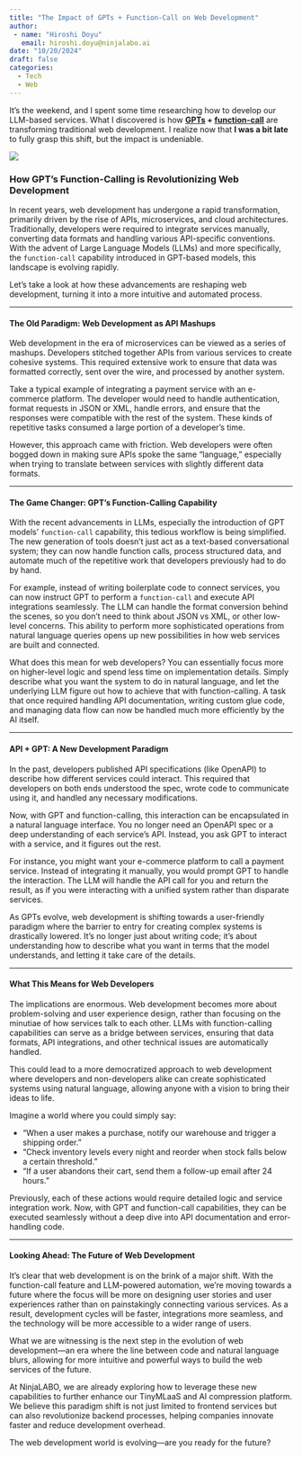```yaml
---
title: "The Impact of GPTs + Function-Call on Web Development"
author: 
 - name: "Hiroshi Doyu"
   email: hiroshi.doyu@ninjalabo.ai
date: "10/20/2024"
draft: false
categories:
  - Tech
  - Web
---
```

It's the weekend, and I spent some time researching how to develop
our LLM-based services. What I discovered is how **[GPTs](https://openai.com/index/introducing-gpts/) + [function-call](https://platform.openai.com/docs/guides/function-calling)**
are transforming traditional web development. I realize now that **I
was a bit late** to fully grasp this shift, but the impact is
undeniable.

![](https://cdn.openai.com/API/docs/images/function-calling-diagram.png)


### How GPT’s Function-Calling is Revolutionizing Web Development

In recent years, web development has undergone a rapid transformation,
primarily driven by the rise of APIs, microservices, and cloud
architectures. Traditionally, developers were required to integrate
services manually, converting data formats and handling various
API-specific conventions. With the advent of Large Language Models
(LLMs) and more specifically, the `function-call` capability
introduced in GPT-based models, this landscape is evolving rapidly.


Let’s take a look at how these advancements are reshaping web
development, turning it into a more intuitive and automated process.


---

#### The Old Paradigm: Web Development as API Mashups

Web development in the era of microservices can be viewed as a series
of mashups. Developers stitched together APIs from various services to
create cohesive systems. This required extensive work to ensure that
data was formatted correctly, sent over the wire, and processed by
another system.


Take a typical example of integrating a payment service with an
e-commerce platform. The developer would need to handle
authentication, format requests in JSON or XML, handle errors, and
ensure that the responses were compatible with the rest of the
system. These kinds of repetitive tasks consumed a large portion of a
developer’s time.


However, this approach came with friction. Web developers were often
bogged down in making sure APIs spoke the same "language," especially
when trying to translate between services with slightly different data
formats.


---

#### The Game Changer: GPT's Function-Calling Capability

With the recent advancements in LLMs, especially the introduction of
GPT models' `function-call` capability, this tedious workflow is being
simplified. The new generation of tools doesn't just act as a
text-based conversational system; they can now handle function calls,
process structured data, and automate much of the repetitive work that
developers previously had to do by hand.


For example, instead of writing boilerplate code to connect services,
you can now instruct GPT to perform a `function-call` and execute API
integrations seamlessly. The LLM can handle the format conversion
behind the scenes, so you don’t need to think about JSON vs XML, or
other low-level concerns. This ability to perform more sophisticated
operations from natural language queries opens up new possibilities in
how web services are built and connected.


What does this mean for web developers? You can essentially focus more
on higher-level logic and spend less time on implementation
details. Simply describe what you want the system to do in natural
language, and let the underlying LLM figure out how to achieve that
with function-calling. A task that once required handling API
documentation, writing custom glue code, and managing data flow can
now be handled much more efficiently by the AI itself.


---

#### API + GPT: A New Development Paradigm

In the past, developers published API specifications (like OpenAPI) to
describe how different services could interact. This required that
developers on both ends understood the spec, wrote code to communicate
using it, and handled any necessary modifications.


Now, with GPT and function-calling, this interaction can be
encapsulated in a natural language interface. You no longer need an
OpenAPI spec or a deep understanding of each service’s API. Instead,
you ask GPT to interact with a service, and it figures out the rest.


For instance, you might want your e-commerce platform to call a
payment service. Instead of integrating it manually, you would prompt
GPT to handle the interaction. The LLM will handle the API call for
you and return the result, as if you were interacting with a unified
system rather than disparate services.


As GPTs evolve, web development is shifting towards a user-friendly
paradigm where the barrier to entry for creating complex systems is
drastically lowered. It's no longer just about writing code; it’s
about understanding how to describe what you want in terms that the
model understands, and letting it take care of the details.


---

#### What This Means for Web Developers

The implications are enormous. Web development becomes more about
problem-solving and user experience design, rather than focusing on
the minutiae of how services talk to each other. LLMs with
function-calling capabilities can serve as a bridge between services,
ensuring that data formats, API integrations, and other technical
issues are automatically handled.


This could lead to a more democratized approach to web development
where developers and non-developers alike can create sophisticated
systems using natural language, allowing anyone with a vision to bring
their ideas to life.


Imagine a world where you could simply say:

- “When a user makes a purchase, notify our warehouse and trigger a shipping order.”
- “Check inventory levels every night and reorder when stock falls below a certain threshold.”
- “If a user abandons their cart, send them a follow-up email after 24 hours.”

Previously, each of these actions would require detailed logic and
service integration work. Now, with GPT and function-call
capabilities, they can be executed seamlessly without a deep dive into
API documentation and error-handling code.


---

#### Looking Ahead: The Future of Web Development

It’s clear that web development is on the brink of a major shift. With
the function-call feature and LLM-powered automation, we're moving
towards a future where the focus will be more on designing user
stories and user experiences rather than on painstakingly connecting
various services. As a result, development cycles will be faster,
integrations more seamless, and the technology will be more accessible
to a wider range of users.


What we are witnessing is the next step in the evolution of web
development—an era where the line between code and natural language
blurs, allowing for more intuitive and powerful ways to build the web
services of the future.


At NinjaLABO, we are already exploring how to leverage these new
capabilities to further enhance our TinyMLaaS and AI compression
platform. We believe this paradigm shift is not just limited to
frontend services but can also revolutionize backend processes,
helping companies innovate faster and reduce development overhead.


The web development world is evolving—are you ready for the future?


